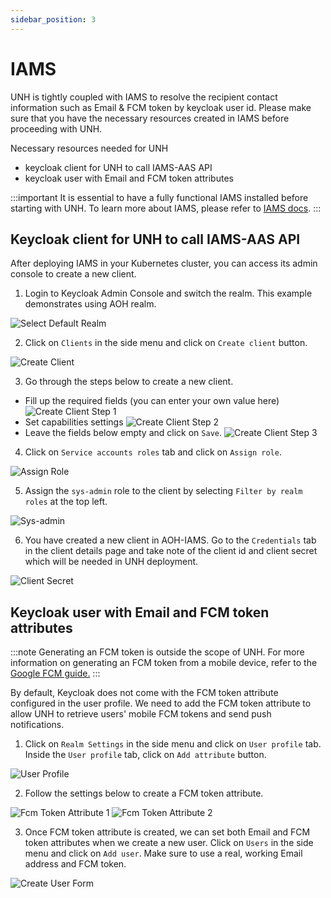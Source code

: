 ```yaml
---
sidebar_position: 3
---
```

# IAMS
UNH is tightly coupled with IAMS to resolve the recipient contact information such as Email & FCM
token by keycloak user id. Please make sure that you have the necessary resources created in IAMS before proceeding
with UNH.

Necessary resources needed for UNH
- keycloak client for UNH to call IAMS-AAS API
- keycloak user with Email and FCM token attributes

:::important
It is essential to have a fully functional IAMS installed before starting with UNH.
To learn more about IAMS, please refer to [IAMS docs](/docs/modules/iams/overview/features.md).
:::

## Keycloak client for UNH to call IAMS-AAS API

After deploying IAMS in your Kubernetes cluster, you can access its admin console to create a new client.

1. Login to Keycloak Admin Console and switch the realm. This example demonstrates using AOH realm.

![Select Default Realm](/img/modules/unh/deployment/select_realm.png)

2. Click on `Clients` in the side menu and click on `Create client` button.

![Create Client](/img/modules/unh/deployment/create_client.png)

3. Go through the steps below to create a new client.
 - Fill up the required fields (you can enter your own value here)
![Create Client Step 1](/img/modules/unh/deployment/create_client_step1.png)
 - Set capabilities settings
![Create Client Step 2](/img/modules/unh/deployment/create_client_step2.png)
 - Leave the fields below empty and click on `Save`.
![Create Client Step 3](/img/modules/unh/deployment/create_client_step3.png)

4. Click on `Service accounts roles` tab and click on `Assign role`.

![Assign Role](/img/modules/unh/deployment/assign_role.png)

5. Assign the `sys-admin` role to the client by selecting `Filter by realm roles` at the top left.

![Sys-admin](/img/modules/unh/deployment/sys-admin.png)

6. You have created a new client in AOH-IAMS. Go to the `Credentials` tab in the client details page and take note of
the client id and client secret which will be needed in UNH deployment.

![Client Secret](/img/modules/unh/deployment/client_secret.png)

## Keycloak user with Email and FCM token attributes

:::note
Generating an FCM token is outside the scope of UNH. For more information on generating an FCM token from a mobile
device, refer to the [Google FCM guide.](https://firebase.google.com/docs/cloud-messaging/android/client)
:::

By default, Keycloak does not come with the FCM token attribute configured in the user profile. We need to add the FCM token
attribute to allow UNH to retrieve users' mobile FCM tokens and send push notifications.

1. Click on `Realm Settings` in the side menu and click on `User profile` tab. Inside the `User profile` tab, click on
`Add attribute` button.

![User Profile](/img/modules/unh/deployment/user_profile.png)

2. Follow the settings below to create a FCM token attribute.

![Fcm Token Attribute 1](/img/modules/unh/deployment/fcm_token_attribute_1.png)
![Fcm Token Attribute 2](/img/modules/unh/deployment/fcm_token_attribute_2.png)

3. Once FCM token attribute is created, we can set both Email and FCM token attributes when we create a new user.
Click on `Users` in the side menu and click on `Add user`. Make sure to use a real, working Email address and FCM token.

![Create User Form](/img/modules/unh/deployment/create_user_form.png)
